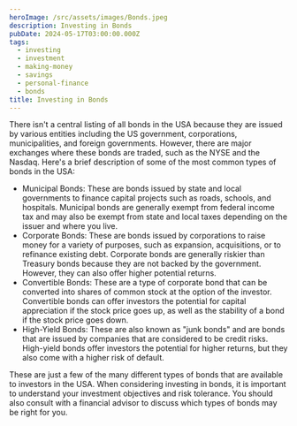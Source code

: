 ```yaml
---
heroImage: /src/assets/images/Bonds.jpeg
description: Investing in Bonds
pubDate: 2024-05-17T03:00:00.000Z
tags:
  - investing
  - investment
  - making-money
  - savings
  - personal-finance
  - bonds
title: Investing in Bonds
---
```


There isn't a central listing of all bonds in the USA because they are issued by various entities including the US government, corporations, municipalities, and foreign governments. However, there are major exchanges where these bonds are traded, such as the NYSE and the Nasdaq.  Here's a brief description of some of the most common types of bonds in the USA:

* Municipal Bonds:  These are bonds issued by state and local governments to finance capital projects such as roads, schools, and hospitals. Municipal bonds are generally exempt from federal income tax and may also be exempt from state and local taxes depending on the issuer and where you live.
* Corporate Bonds: These are bonds issued by corporations to raise money for a variety of purposes, such as expansion, acquisitions, or to refinance existing debt. Corporate bonds are generally riskier than Treasury bonds because they are not backed by the government. However, they can also offer higher potential returns.
* Convertible Bonds: These are a type of corporate bond that can be converted into shares of common stock at the option of the investor. Convertible bonds can offer investors the potential for capital appreciation if the stock price goes up, as well as the stability of a bond if the stock price goes down.
* High-Yield Bonds: These are also known as "junk bonds" and are bonds that are issued by companies that are considered to be credit risks. High-yield bonds offer investors the potential for higher returns, but they also come with a higher risk of default.

These are just a few of the many different types of bonds that are available to investors in the USA. When considering investing in bonds, it is important to understand your investment objectives and risk tolerance. You should also consult with a financial advisor to discuss which types of bonds may be right for you.
